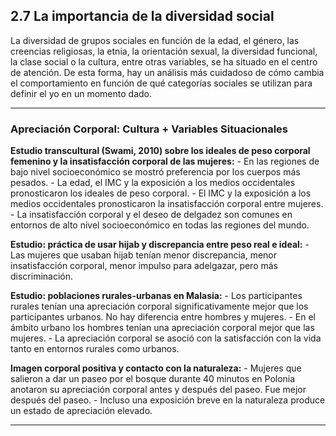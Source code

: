 ## 2.7 La importancia de la diversidad social {.unnumbered #subtema2_7}

La diversidad de grupos sociales en función de la edad, el género, las creencias religiosas, la etnia, la orientación sexual, la diversidad funcional, la clase social o la cultura, entre otras variables, se ha situado en el centro de atención. De esta forma, hay un análisis más cuidadoso de cómo cambia el comportamiento en función de qué categorías sociales se utilizan para definir el yo en un momento dado.

----------------------------------------------------------------------------------------------------------------

### Apreciación Corporal: Cultura + Variables Situacionales {.unnumbered}

**Estudio transcultural (Swami, 2010) sobre los ideales de peso corporal femenino y la insatisfacción corporal de las mujeres:**
- En las regiones de bajo nivel socioeconómico se mostró preferencia por los cuerpos más pesados.
- La edad, el IMC y la exposición a los medios occidentales pronosticaron los ideales de peso corporal.
- El IMC y la exposición a los medios occidentales pronosticaron la insatisfacción corporal entre mujeres.
- La insatisfacción corporal y el deseo de delgadez son comunes en entornos de alto nivel socioeconómico en todas las regiones del mundo.

**Estudio: práctica de usar hijab y discrepancia entre peso real e ideal:**
- Las mujeres que usaban hijab tenían menor discrepancia, menor insatisfacción corporal, menor impulso para adelgazar, pero más discriminación.

**Estudio: poblaciones rurales-urbanas en Malasia:**
- Los participantes rurales tenían una apreciación corporal significativamente mejor que los participantes urbanos. No hay diferencia entre hombres y mujeres.
- En el ámbito urbano los hombres tenían una apreciación corporal mejor que las mujeres.
- La apreciación corporal se asoció con la satisfacción con la vida tanto en entornos rurales como urbanos.

**Imagen corporal positiva y contacto con la naturaleza:**
- Mujeres que salieron a dar un paseo por el bosque durante 40 minutos en Polonia anotaron su apreciación corporal antes y después del paseo. Fue mejor después del paseo.
- Incluso una exposición breve en la naturaleza produce un estado de apreciación elevado.


----------------------------------------------------------------------------------------------------------------
